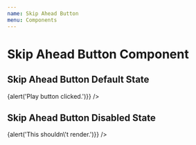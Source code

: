 ```yaml
---
name: Skip Ahead Button
menu: Components
---
```



# Skip Ahead Button Component
<Props of={SkipAheadButton}/>

## Skip Ahead Button Default State
<Playground>
    <SkipAheadButton onClick={()=>{alert('Play button clicked.')}} />
</Playground>

## Skip Ahead Button Disabled State
<Playground>
    <SkipAheadButton disabled={true} onClick={()=>{alert('This shouldn\'t render.')}} />
</Playground>
